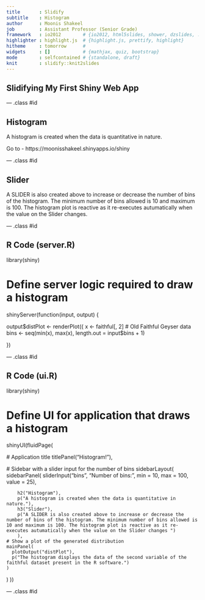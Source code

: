 ```yaml
---
title       : Slidify
subtitle    : Histogram
author      : Moonis Shakeel
job         : Assistant Professor (Senior Grade)
framework   : io2012        # {io2012, html5slides, shower, dzslides, ...}
highlighter : highlight.js  # {highlight.js, prettify, highlight}
hitheme     : tomorrow      # 
widgets     : []            # {mathjax, quiz, bootstrap}
mode        : selfcontained # {standalone, draft}
knit        : slidify::knit2slides
---
```


## Slidifying My First Shiny Web App


--- .class #id 


## Histogram

A histogram is created when the data is quantitative in nature.

Go to - https://moonisshakeel.shinyapps.io/shiny


--- .class #id 


## Slider

A SLIDER is also created above to increase or decrease the number of bins of the histogram. The minimum number of bins allowed is 10 and maximum is 100. The histogram plot is reactive as it re-executes autumatically when the value on the Slider changes.


--- .class #id  


## R Code (server.R)

library(shiny)

# Define server logic required to draw a histogram
shinyServer(function(input, output) {

  output$distPlot <- renderPlot({
    x    <- faithful[, 2]  # Old Faithful Geyser data
    bins <- seq(min(x), max(x), length.out = input$bins + 1)

  })


--- .class #id 


## R Code (ui.R)

library(shiny)

# Define UI for application that draws a histogram
shinyUI(fluidPage(

  # Application title
  titlePanel("Histogram!"),

  # Sidebar with a slider input for the number of bins
  sidebarLayout(
    sidebarPanel(
      sliderInput("bins",
                  "Number of bins:",
                  min = 10,
                  max = 100,
                  value = 25),
    
        h2("Histogram"),
        p("A histogram is created when the data is quantitative in nature."),
        h3("Slider"),
        p("A SLIDER is also created above to increase or decrease the number of bins of the histogram. The minimum number of bins allowed is 10 and maximum is 100. The histogram plot is reactive as it re-executes autumatically when the value on the Slider changes ")
        ),
    # Show a plot of the generated distribution
    mainPanel(
      plotOutput("distPlot"),
      p("The histogram displays the data of the second variable of the faithful dataset present in the R software.")
    )
  )
))


--- .class #id 
